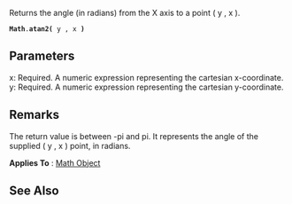 Returns the angle (in radians) from the X axis to a point ( y , x ).

 '''Math'''.'''atan2(''' y , x ''')'''
==Parameters==
; x: Required. A numeric expression representing the cartesian x-coordinate.
; y: Required. A numeric expression representing the cartesian y-coordinate.

==Remarks==
The return value is between -pi and pi. It represents the angle of the supplied ( y , x ) point, in radians.

'''Applies To''' : [[javascript/Math|Math Object]]


==See Also==

              

              

              

